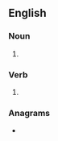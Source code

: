 {{also|Tingles}}
==English==

===Noun===
{{head|en|noun form}}

# {{plural of|en|tingle}}

===Verb===
{{head|en|verb form}}

# {{en-third-person singular of|tingle}}

===Anagrams===
* {{anagrams|en|a=egilnst|Etlings|glisten|lingets|niglets|singlet|sniglet}}